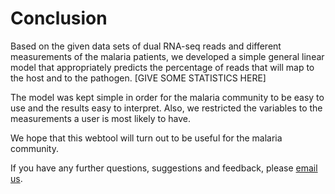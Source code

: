 # Conclusion

Based on the given data sets of dual RNA-seq reads and different measurements of the malaria patients, we developed a simple general linear model that appropriately predicts the percentage of reads that will map to the host and to the pathogen. [GIVE SOME STATISTICS HERE]

The model was kept simple in order for the malaria community to be easy to use and the results easy to interpret. Also, we restricted the variables to the measurements a user is most likely to have. 

We hope that this webtool will turn out to be useful for the malaria community.

If you have any further questions, suggestions and feedback, please [email us](mailto:felicia.burtscher17@imperial.ac.uk).